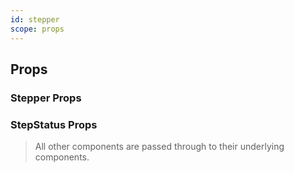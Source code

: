 ```yaml
---
id: stepper
scope: props
---
```


## Props

### Stepper Props

<PropsTable of='Stepper' />

### StepStatus Props

<PropsTable of='StepStatus' />

> All other components are passed through to their underlying components.
